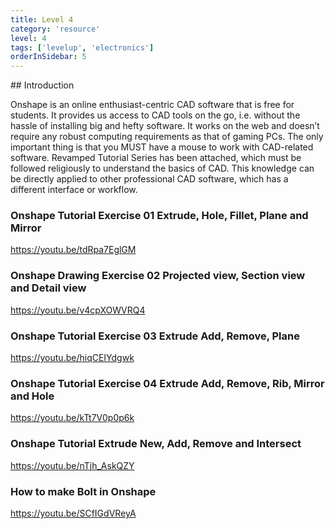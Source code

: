 ```yaml
---
title: Level 4
category: 'resource'
level: 4
tags: ['levelup', 'electronics']
orderInSidebar: 5
---
```


<TOCInline toc={props.toc} toHeading={3} asDisclosure />
## Introduction

Onshape is an online enthusiast-centric CAD software that is free for students. It provides us access to CAD tools on the go, i.e. without the hassle of installing big and hefty software. It works on the web and doesn’t require any robust computing requirements as that of gaming PCs. The only important thing is that you MUST have a mouse to work with CAD-related software.
Revamped Tutorial Series has been attached, which must be followed religiously to understand the basics of CAD. This knowledge can be directly applied to other professional CAD software, which has a different interface or workflow.

### Onshape Tutorial Exercise 01 Extrude, Hole, Fillet, Plane and Mirror

https://youtu.be/tdRpa7EglGM

### Onshape Drawing Exercise 02 Projected view, Section view and Detail view

https://youtu.be/v4cpXOWVRQ4

### Onshape Tutorial Exercise 03 Extrude Add, Remove, Plane

https://youtu.be/hiqCEIYdgwk

### Onshape Tutorial Exercise 04 Extrude Add, Remove, Rib, Mirror and Hole

https://youtu.be/kTt7V0p0p6k

### Onshape Tutorial Extrude New, Add, Remove and Intersect

https://youtu.be/nTjh_AskQZY

### How to make Bolt in Onshape

https://youtu.be/SCfIGdVReyA
